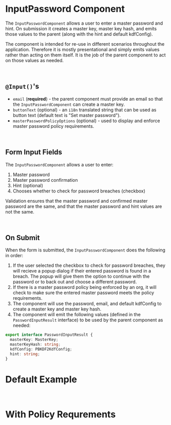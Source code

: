 

<Meta of={stories} />

# InputPassword Component

The `InputPasswordComponent` allows a user to enter a master password and hint. On submission it
creates a master key, master key hash, and emits those values to the parent (along with the hint and
default kdfConfig).

The component is intended for re-use in different scenarios throughout the application. Therefore it
is mostly presentational and simply emits values rather than acting on them itself. It is the job of
the parent component to act on those values as needed.

<br />

## `@Input()`'s

- `email` (**required**) - the parent component must provide an email so that the
  `InputPasswordComponent` can create a master key.
- `buttonText` (optional) - an `i18n` translated string that can be used as button text (default
  text is "Set master password").
- `masterPasswordPolicyOptions` (optional) - used to display and enforce master password policy
  requirements.

<br />

## Form Input Fields

The `InputPasswordComponent` allows a user to enter:

1. Master password
2. Master password confirmation
3. Hint (optional)
4. Chooses whether to check for password breaches (checkbox)

Validation ensures that the master password and confirmed master password are the same, and that the
master password and hint values are not the same.

<br />

## On Submit

When the form is submitted, the `InputPasswordComponent` does the following in order:

1. If the user selected the checkbox to check for password breaches, they will recieve a popup
   dialog if their entered password is found in a breach. The popup will give them the option to
   continue with the password or to back out and choose a different password.
2. If there is a master password policy being enforced by an org, it will check to make sure the
   entered master password meets the policy requirements.
3. The component will use the password, email, and default kdfConfig to create a master key and
   master key hash.
4. The component will emit the following values (defined in the `PasswordInputResult` interface) to
   be used by the parent component as needed:

```typescript
export interface PasswordInputResult {
  masterKey: MasterKey;
  masterKeyHash: string;
  kdfConfig: PBKDF2KdfConfig;
  hint: string;
}
```

# Default Example

<Story of={stories.SetInitialPassword} />

<br />

# With Policy Requrements

<Story of={stories.WithPolicies} />
